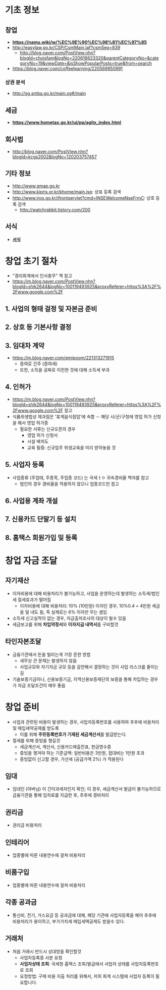 = 기초 정보 =
== 창업 ==
* '''[[자영업 나무위키|https://namu.wiki/w/%EC%9E%90%EC%98%81%EC%97%85]]'''
* [[음식점 창업|http://easylaw.go.kr/CSP/CsmMain.laf?csmSeq=839]]
** [[음식점 허가 가능 구역과 건물 용도|http://blog.naver.com/PostView.nhn?blogId=choisfam&logNo=220616623320&parentCategoryNo=&categoryNo=19&viewDate=&isShowPopularPosts=true&from=search]]
* [[카페창업 체크리스트|https://blog.naver.com/coffeelearning/220569950991]]

=== 상권 분석 ===
* [[상권분석 시스템|http://sg.smba.go.kr/main.sg#/main]]

== 세금 ==
* <u>'''[[홈택스|https://www.hometax.go.kr/ui/pp/agitx_index.html]]'''</u>

== 회사법 ==
* [[회사의 종류|http://blog.naver.com/PostView.nhn?blogId=kcgs2002&logNo=120203757457]]

== 기타 정보 ==
* [[행자부 생활공감지도 | http://www.gmap.go.kr]]
* [[특허정보넷|http://www.kipris.or.kr/khome/main.jsp]]: 상표 등록 검색
* [[인터넷 등기소|http://www.iros.go.kr/ifrontservlet?cmd=INSEWelcomeNseFrmC]]: 상호 등록 검색
** [[공무원 직급체계 | http://watchrabbit.tistory.com/200]]


== 서식 ==
* '''[[서식]]'''



= 창업 초기 절차 =
* "경리회계에서 인사총무" 책 참고
* [[프랜차이즈 제과점 창업정보|https://m.blog.naver.com/PostView.nhn?blogId=shik2644&logNo=100119493925&proxyReferer=https%3A%2F%2Fwww.google.com%2F]]
== 1. 사업의 형태 걸정 및 자본금 준비 ==
== 2. 상호 등 기본사항 결정 ==
== 3. 임대차 계약 ==
* [[자녀가 부모의 부동산을 무상으로 사용하는 경우|https://m.blog.naver.com/emipoom/221313271915]]
** 증여로 간주 (증여세) 
** 또한, 소득을 공짜로 이전한 것에 대해 소득세 부과
== 4. 인허가 ==
* [[제과점 창업정보|https://m.blog.naver.com/PostView.nhn?blogId=shik2644&logNo=100119493925&proxyReferer=https%3A%2F%2Fwww.google.com%2F]] 참고
*식품위생법상 제과점은 '휴게음식점업'에 속함 -- 해당 시/군/구청에 영업 허가 신청을 해서 영업 허가증
** 필요한 서류는 신규오픈의 경우
*** 영업 허가 신청서
*** 시설 배치도
*** 교육 필증: 신규업주 위생교육을 미리 받아놓을 것
== 5. 사업자 등록 ==
* 사업종류 (주업태, 주종목, 주업종 코드) 는 국세ㅓㅇ 귀속경비율 책자를 참고
** 법인의 경우 경비율을 적용하지 않으니 업종코드만 참고
== 6. 사업용 계좌 개설 ==
== 7. 신용카드 단말기 등 설치 ==
== 8. 홈택스 회원가입 및 등록 ==

= 창업 자금 조달 =
== 자기재산 ==
* 이자비용에 대해 비용처리가 불가능하고, 사업을 운영하는데 발생하는 소득세/법인세 절세효과가 떨어짐
** 이자비용에 대해 비용처리: 10% (10만원) 이자인 경우, 10%0.4 = 4만원 세금을 덜 내도 됨, 즉 실제로는 6% 이자만 무는 셈임  
* 소득세 신고실적이 없는 경우, 자금출처조사의 대상이 될수 있음
* 세금보고를 위해 '''차입약정서'''와 '''이자지급 내역서'''를 구비할것


== 타인자본조달 ==
* 금융기관에서 돈을 빌리는게 가장 흔한 방법
** 세무상 큰 문제는 발생하지 않음
** 사업규모와 자기자금 규모 등을 감안해서 결정하는 것이 사업 리스크를 줄이는 길
* 기술보증기금이나, 신용보증기금, 지역신용보증재단의 보증을 통해 차입하는 경우가 자금 조달조건이 매우 좋음

= 창업 준비 =
* 사업과 관련된 비용이 발생하는 경우, 사업자등록번호를 사용하여 추후에 비용처리 및 매입세약공제를 받도록
** 이를 위해 '''주민등록번호가 기재된 세금계산서'''를 발급받는다.
* 절세를 위해 증빙을 챙길것
** 세금계산서, 계산서, 신용카드매출전표, 현금영수증
** 증빙을 챙겨야 하는 기준금액: 일반비용은 3만원, 접대비는 1만원 초과
** 증빙없이 신고할 경우, 가산세 (공급가액 2%) 가 적용된다

== 임대 ==
* 임대인 (아버님) 이 간이과세자인지 확인; 이 경우, 세금계산서 발급이 불가능하므로 금융기관을 통해 임차료를 지급한 후, 추후에 경비처리

== 권리금 ==
* 권리금 비용처리

== 인테리어 ==
* 업종별에 따른 내용연수에 걸쳐 비용처리

== 비품구입 ==
* 업종별에 따른 내용연수에 걸쳐 비용처리


== 각종 공과금 ==
* 통신비, 전기, 가스요금 등 공과금에 대해, 해당 기관에 사업자등록을 해야 추후에 비용처리가 용이하고, 부가가치세 매입세액공제도 받을수 있다. 

== 거래처 ==
* 처음 거래시 반드시 상대방을 확인할것
** 사업자등록증 사본 요청
** '''사업자상태 조회''': 국세청 홈택스 조회/발급에서 사업자 상태를 사업자등록번호로 조회
** 요청방법: 구매 비용 지출 처리를 위해서, 저희 회계 시스템에 사업자 등록이 필요합니다.



